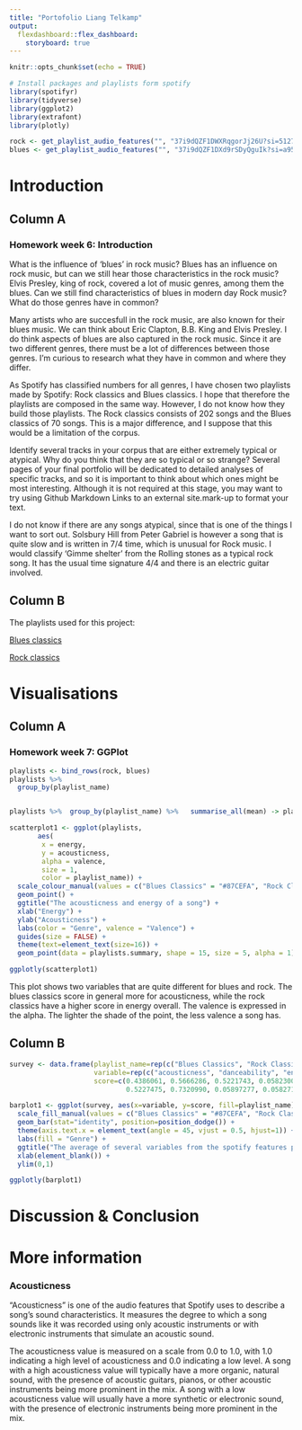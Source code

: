 ```yaml
---
title: "Portofolio Liang Telkamp"
output: 
  flexdashboard::flex_dashboard:
    storyboard: true
---
```


```r
knitr::opts_chunk$set(echo = TRUE)
```

```r
# Install packages and playlists form spotify
library(spotifyr)
library(tidyverse)
library(ggplot2)
library(extrafont)
library(plotly)

rock <- get_playlist_audio_features("", "37i9dQZF1DWXRqgorJj26U?si=5127aa9b32a64a07")
blues <- get_playlist_audio_features("", "37i9dQZF1DXd9rSDyQguIk?si=a957cbd30d114d42")
```

# Introduction

## Column A

### Homework week 6: Introduction

What is the influence of 'blues' in rock music? Blues has an influence on rock music, but can we still hear those characteristics in the rock music? Elvis Presley, king of rock, covered a lot of music genres, among them the blues. Can we still find characteristics of blues in modern day Rock music? What do those genres have in common?

Many artists who are succesfull in the rock music, are also known for their blues music. We can think about Eric Clapton, B.B. King and Elvis Presley. I do think aspects of blues are also captured in the rock music. Since it are two different genres, there must be a lot of differences between those genres. I'm curious to research what they have in common and where they differ.

As Spotify has classified numbers for all genres, I have chosen two playlists made by Spotify: Rock classics and Blues classics. I hope that therefore the playlists are composed in the same way. However, I do not know how they build those playlists. The Rock classics consists of 202 songs and the Blues classics of 70 songs. This is a major difference, and I suppose that this would be a limitation of the corpus.

Identify several tracks in your corpus that are either extremely typical or atypical. Why do you think that they are so typical or so strange? Several pages of your final portfolio will be dedicated to detailed analyses of specific tracks, and so it is important to think about which ones might be most interesting. Although it is not required at this stage, you may want to try using Github Markdown Links to an external site.mark-up to format your text.

I do not know if there are any songs atypical, since that is one of the things I want to sort out. Solsbury Hill from Peter Gabriel is however a song that is quite slow and is written in 7/4 time, which is unusual for Rock music. I would classify 'Gimme shelter' from the Rolling stones as a typical rock song. It has the usual time signature 4/4 and there is an electric guitar involved.

## Column B

The playlists used for this project:

[Blues classics](https://open.spotify.com/playlist/37i9dQZF1DXd9rSDyQguIk?si=618ca90308354bbc)

[Rock classics](https://open.spotify.com/playlist/37i9dQZF1DWXRqgorJj26U?si=a3aa8ce598534ec4%3E)

# Visualisations

## Column A

### Homework week 7: GGPlot

```r
playlists <- bind_rows(rock, blues)
playlists %>%
  group_by(playlist_name)


playlists %>%  group_by(playlist_name) %>%   summarise_all(mean) -> playlists.summary

scatterplot1 <- ggplot(playlists, 
       aes(
        x = energy, 
        y = acousticness, 
        alpha = valence,
        size = 1,
        color = playlist_name)) +
  scale_colour_manual(values = c("Blues Classics" = "#87CEFA", "Rock Classics" = "#EE6363"))+
  geom_point() +
  ggtitle("The acousticness and energy of a song") +
  xlab("Energy") +
  ylab("Acousticness") +
  labs(color = "Genre", valence = "Valence") +
  guides(size = FALSE) +
  theme(text=element_text(size=16)) +
  geom_point(data = playlists.summary, shape = 15, size = 5, alpha = 1)

ggplotly(scatterplot1)
```

This plot shows two variables that are quite different for blues and rock. The blues classics score in general more for acousticness, while the rock classics have a higher score in energy overall. The valence is expressed in the alpha. The lighter the shade of the point, the less valence a song has.

## Column B

```r
survey <- data.frame(playlist_name=rep(c("Blues Classics", "Rock Classics"),each=7),
                     variable=rep(c("acousticness", "danceability", "energy", "speechiness", "instrumentalness", "liveness", "valence"),2),
                     score=c(0.4386061, 0.5666286, 0.5221743, 0.05823000, 0.09435122, 0.1885686, 0.7043571, 0.1356968, 
                             0.5227475, 0.7320990, 0.05897277, 0.05827160, 0.1937203, 0.5989050))

barplot1 <- ggplot(survey, aes(x=variable, y=score, fill=playlist_name)) + 
  scale_fill_manual(values = c("Blues Classics" = "#87CEFA", "Rock Classics" = "#EE6363"))+
  geom_bar(stat="identity", position=position_dodge()) +
  theme(axis.text.x = element_text(angle = 45, vjust = 0.5, hjust=1)) +
  labs(fill = "Genre") +
  ggtitle("The average of several variables from the spotify features per genre") +
  xlab(element_blank()) +
  ylim(0,1)

ggplotly(barplot1)
```

# Discussion & Conclusion

# More information

### Acousticness

"Acousticness" is one of the audio features that Spotify uses to describe a song's sound characteristics. It measures the degree to which a song sounds like it was recorded using only acoustic instruments or with electronic instruments that simulate an acoustic sound.

The acousticness value is measured on a scale from 0.0 to 1.0, with 1.0 indicating a high level of acousticness and 0.0 indicating a low level. A song with a high acousticness value will typically have a more organic, natural sound, with the presence of acoustic guitars, pianos, or other acoustic instruments being more prominent in the mix. A song with a low acousticness value will usually have a more synthetic or electronic sound, with the presence of electronic instruments being more prominent in the mix.
